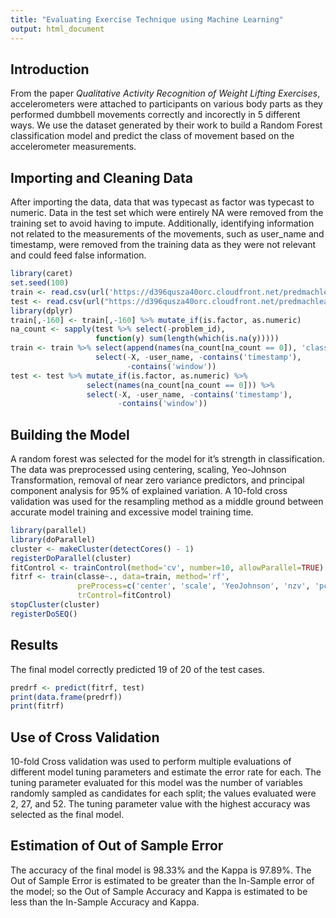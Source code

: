 ---
title: "Evaluating Exercise Technique using Machine Learning"
output: html_document
---

## Introduction

From the paper *Qualitative Activity Recognition of Weight Lifting Exercises*, accelerometers were attached to participants on various body parts as they performed dumbbell movements correctly and incorectly in 5 different ways. We use the dataset generated by their work to build a Random Forest classification model and predict the class of movement based on the accelerometer measurements.

## Importing and Cleaning Data

After importing the data, data that was typecast as factor was typecast to numeric. Data in the test set which were entirely NA were removed from the training set to avoid having to impute. Additionally, identifying information not related to the measurements of the movements, such as user_name and timestamp, were removed from the training data as they were not relevant and could feed false information.

```{r import, cache=TRUE}
library(caret)
set.seed(100)
train <- read.csv(url('https://d396qusza40orc.cloudfront.net/predmachlearn/pml-training.csv'))
test <- read.csv(url("https://d396qusza40orc.cloudfront.net/predmachlearn/pml-testing.csv"))
library(dplyr)
train[,-160] <- train[,-160] %>% mutate_if(is.factor, as.numeric)
na_count <- sapply(test %>% select(-problem_id),
                   function(y) sum(length(which(is.na(y)))))
train <- train %>% select(append(names(na_count[na_count == 0]), 'classe')) %>%
                   select(-X, -user_name, -contains('timestamp'),
                          -contains('window'))
test <- test %>% mutate_if(is.factor, as.numeric) %>%
                 select(names(na_count[na_count == 0])) %>%
                 select(-X, -user_name, -contains('timestamp'),
                        -contains('window'))
```

## Building the Model

A random forest was selected for the model for it's strength in classification. The data was preprocessed using centering, scaling, Yeo-Johnson Transformation, removal of near zero variance predictors, and principal component analysis for 95% of explained variation. A 10-fold cross validation was used for the resampling method as a middle ground between accurate model training and excessive model training time. 

```{r model, cache=TRUE}
library(parallel)
library(doParallel)
cluster <- makeCluster(detectCores() - 1)
registerDoParallel(cluster)
fitControl <- trainControl(method='cv', number=10, allowParallel=TRUE)
fitrf <- train(classe~., data=train, method='rf',
               preProcess=c('center', 'scale', 'YeoJohnson', 'nzv', 'pca'),
               trControl=fitControl)
stopCluster(cluster)
registerDoSEQ()
```

## Results

The final model correctly predicted 19 of 20 of the test cases.

```{r test, cache=TRUE}
predrf <- predict(fitrf, test)
print(data.frame(predrf))
print(fitrf)
```

## Use of Cross Validation

10-fold Cross validation was used to perform multiple evaluations of different model tuning parameters and estimate the error rate for each. The tuning parameter evaluated for this model was the number of variables randomly sampled as candidates for each split; the values evaluated were 2, 27, and 52. The tuning parameter value with the highest accuracy was selected as the final model.

## Estimation of Out of Sample Error

The accuracy of the final model is 98.33% and the Kappa is 97.89%. The Out of Sample Error is estimated to be greater than the In-Sample error of the model; so the Out of Sample Accuracy and Kappa is estimated to be less than the In-Sample Accuracy and Kappa.
